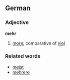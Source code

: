 ==German==
===Adjective===
'''mehr'''

# [[more]]; comparative of [[viel]]

===Related words===
*[[meist]]
*[[mehrere]]